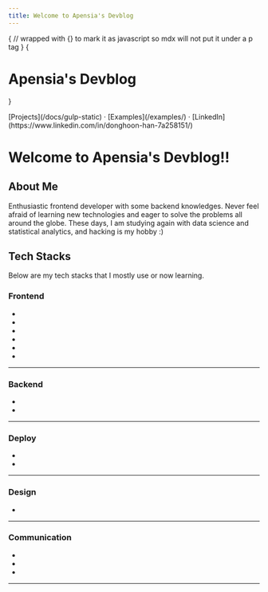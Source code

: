 ```yaml
---
title: Welcome to Apensia's Devblog
---
```



{
// wrapped with {} to mark it as javascript so mdx will not put it under a p tag
}
{<h1 className="text-center font-extrabold md:text-5xl mt-8">Apensia's Devblog</h1>}

<div className="mt-16 mb-20 text-center">
  [Projects](/docs/gulp-static) · [Examples](/examples/) · [LinkedIn](https://www.linkedin.com/in/donghoon-han-7a258151/)
</div>

# Welcome to Apensia's Devblog!!

## About Me

Enthusiastic frontend developer with some backend knowledges.
Never feel afraid of learning new technologies and eager to solve the problems all around the globe.
These days, I am studying again with data science and statistical analytics, and hacking is my hobby :)

## Tech Stacks

Below are my tech stacks that I mostly use or now learning.

### Frontend

<ul className="wrapper">
  <li id="html"><SiHtml5 /></li>
  <li id="css"><SiCss3 /></li>
  <li id="sass"><DiSass /></li>
  <li id="javascript"><SiJavascript/></li>
  <li id="typescript"><SiTypescript/></li>
  <li id="react"><SiReact /></li>
</ul>

<hr/>

### Backend

<ul className="wrapper">
  <li id="express"><SiExpress/></li>
  <li id="django"><SiDjango/></li>
</ul>

<hr/>

### Deploy

<ul className="wrapper">
  <li id="heroku"><SiHeroku/></li>
  <li id="vercel"><SiVercel/></li>
</ul>

<hr/>

### Design

<ul className="wrapper">
  <li id="figma"><SiFigma/></li>
</ul>

<hr/>

### Communication

<ul className="wrapper">
  <li id="notion"><SiNotion/></li>
  <li id="slack"><SiSlack/></li>
  <li id="confluence"><SiConfluence/></li>
</ul>

<hr/>
